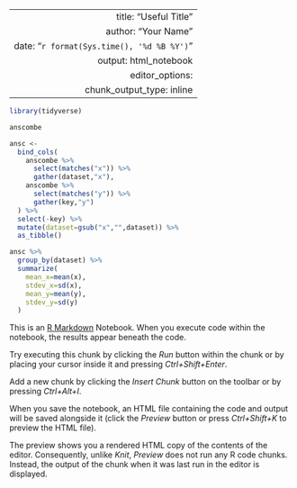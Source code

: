  ---
  title: "Useful Title"
  author: "Your Name"
  date: "`r format(Sys.time(), '%d %B %Y')`"
  output: html_notebook
  editor_options: 
    chunk_output_type: inline
  ---
```r
library(tidyverse)
```
```r
anscombe
```
```r
ansc <- 
  bind_cols(
    anscombe %>% 
      select(matches("x")) %>% 
      gather(dataset,"x"),
    anscombe %>% 
      select(matches("y")) %>% 
      gather(key,"y")
  ) %>% 
  select(-key) %>% 
  mutate(dataset=gsub("x","",dataset)) %>%
  as_tibble()
```
```r
ansc %>% 
  group_by(dataset) %>% 
  summarize(
    mean_x=mean(x),
    stdev_x=sd(x),
    mean_y=mean(y),
    stdev_y=sd(y)
  )
```

This is an [R Markdown](http://rmarkdown.rstudio.com) Notebook. When you execute code within the notebook, the results appear beneath the code. 

Try executing this chunk by clicking the *Run* button within the chunk or by placing your cursor inside it and pressing *Ctrl+Shift+Enter*. 

Add a new chunk by clicking the *Insert Chunk* button on the toolbar or by pressing *Ctrl+Alt+I*.

When you save the notebook, an HTML file containing the code and output will be saved alongside it (click the *Preview* button or press *Ctrl+Shift+K* to preview the HTML file).

The preview shows you a rendered HTML copy of the contents of the editor. Consequently, unlike *Knit*, *Preview* does not run any R code chunks. Instead, the output of the chunk when it was last run in the editor is displayed.
